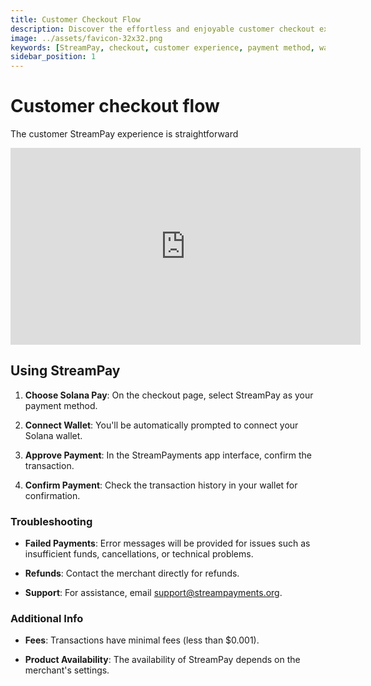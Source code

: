 ```yaml
---
title: Customer Checkout Flow
description: Discover the effortless and enjoyable customer checkout experience with StreamPay. A comprehensive guide to payment, connection, confirmation, and support.
image: ../assets/favicon-32x32.png
keywords: [StreamPay, checkout, customer experience, payment method, wallet connection]
sidebar_position: 1
---
```


# Customer checkout flow

The customer StreamPay experience is straightforward

<iframe
    width="560"
    height="315"
    src="https://www.youtube.com/embed/zS_r60YyRb8"
    title="YouTube video player"
    frameborder="0"
    allow="accelerometer; autoplay; clipboard-write; encrypted-media; gyroscope; picture-in-picture; web-share"
    allowfullscreen
></iframe>

## Using StreamPay

1. **Choose Solana Pay**: On the checkout page, select StreamPay as your payment method.

2. **Connect Wallet**: You'll be automatically prompted to connect your Solana wallet.

3. **Approve Payment**: In the StreamPayments app interface, confirm the transaction.

4. **Confirm Payment**: Check the transaction history in your wallet for confirmation.

### Troubleshooting

-   **Failed Payments**: Error messages will be provided for issues such as insufficient funds, cancellations, or technical problems.

-   **Refunds**: Contact the merchant directly for refunds.

-   **Support**: For assistance, email support@streampayments.org.

### Additional Info

-   **Fees**: Transactions have minimal fees (less than $0.001).

-   **Product Availability**: The availability of StreamPay depends on the merchant's settings.
